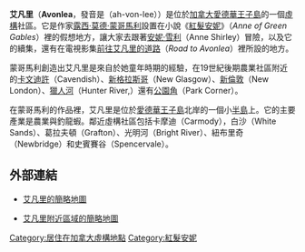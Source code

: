 {{Otheruses|other=美國與加拿大製作的電視影集''艾凡里''|前往艾凡里的道路}}
'''艾凡里'''（'''Avonlea'''，發音是（ah-von-lee））是位於[[加拿大|加拿大]][[愛德華王子島|愛德華王子島]]的一個[[虛構|虛構]]社區。它是作家[[露西·莫德·蒙哥馬利|露西·莫德·蒙哥馬利]]設置在小說《[[紅髮安妮|紅髮安妮]]》（''Anne of Green Gables''）裡的假想地方，讓大家去跟著[[安妮·雪利|安妮·雪利]]（Anne Shirley）冒險，以及它的續集，還有在電視影集[[前往艾凡里的道路|前往艾凡里的道路]]（''Road to Avonlea''）裡所設的地方。

蒙哥馬利創造出艾凡里是來自於她童年時期的經驗，在19世紀後期農業社區附近的[[卡文迪許_(愛德華王子島)|卡文迪許]]（Cavendish）、[[新格拉斯哥_(愛德華王子島)|新格拉斯哥]]（New Glasgow）、[[新倫敦_(愛德華王子島)|新倫敦]]（New London）、[[獵人河_(愛德華王子島)|獵人河]]（Hunter River,）還有[[公園角_(愛德華王子島)|公園角]]（Park Corner）。

在蒙哥馬利的作品裡，艾凡里是位於[[愛德華王子島|愛德華王子島]]北岸的一個小[[半島|半島]]上。它的主要產業是農業與釣龍蝦。鄰近虛構社區包括卡摩迪（Carmody），白沙（White Sands）、葛拉夫頓（Grafton）、光明河（Bright River）、紐布里奇（Newbridge）和史賓賽谷（Spencervale）。              

== 外部連結 ==
*{{en}}[http://home.clara.net/hendricks/kindreds/g_gables.html 艾凡里的簡略地圖] {{Wayback|url=http://home.clara.net/hendricks/kindreds/g_gables.html |date=20200217044720 }}
*{{en}}[http://home.clara.net/hendricks/kindreds/avonlea.html 艾凡里附近區域的簡略地圖] {{Wayback|url=http://home.clara.net/hendricks/kindreds/avonlea.html |date=20200225021223 }}

[[Category:居住在加拿大虛構地點|Category:居住在加拿大虛構地點]]
[[Category:紅髮安妮|Category:紅髮安妮]]